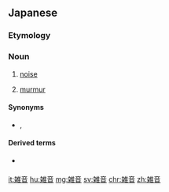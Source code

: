==Japanese==
{{ja-kanjitab|ざつ|おん|yomi=on}}

===Etymology===
{{compound|雑|t1=background|音|t2=sound|lang=ja|sort=さつおん'}}

===Noun===
{{ja-noun|ざつおん}}

# [[noise]]
#: {{ja-usex|'''雑音'''がうるさい。|'''ざつおん''' が うるさい。|It is too noisy.}}
# [[murmur]]

====Synonyms====
* {{sense|noise}} {{ja-r|ノイズ}}, {{ja-r|騒音|そうおん}}

====Derived terms====
* {{sense|murmur}} {{ja-r|心雑音|しんざつおん}}

[[it:雑音]]
[[hu:雑音]]
[[mg:雑音]]
[[sv:雑音]]
[[chr:雑音]]
[[zh:雑音]]